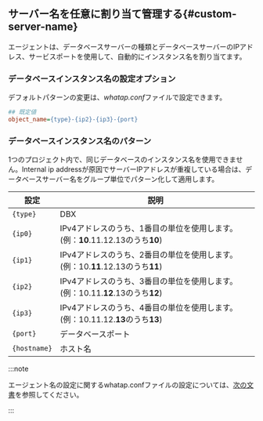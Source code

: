 ## サーバー名を任意に割り当て管理する{#custom-server-name}

エージェントは、データベースサーバーの種類とデータベースサーバーのIPアドレス、サービスポートを使用して、自動的にインスタンス名を割り当てます。

### データベースインスタンス名の設定オプション

デフォルトパターンの変更は、*whatap.conf*ファイルで設定できます。

```ini title='whatap.conf'
## 既定値
object_name={type}-{ip2}-{ip3}-{port}
```

### データベースインスタンス名のパターン

1つのプロジェクト内で、同じデータベースのインスタンス名を使用できません。Internal ip addressが原因でサーバーIPアドレスが重複している場合は、データベースサーバー名をグループ単位でパターン化して適用します。

| 設定           | 説明                                                                        |
| ------------ | ------------------------------------------------------------------------- |
| `{type}`     | DBX                                                                       |
| `{ip0}`      | IPv4アドレスのうち、1番目の単位を使用します。(例：**10**.11.12.13のうち**10**)  |
| `{ip1}`      | IPv4アドレスのうち、2番目の単位を使用します。(例：10.**11**.12.13のうち**11**)  |
| `{ip2}`      | IPv4アドレスのうち、3番目の単位を使用します。(例：10.11.**12**.13のうち**12**)  |
| `{ip3}`      | IPv4アドレスのうち、4番目の単位を使用します。(例：10.11.12.**13**のうち**13**)  |
| `{port}`     | データベースポート                                                                 |
| `{hostname}` | ホスト名                                                                      |

:::note

エージェント名の設定に関するwhatap.confファイルの設定については、[次の文書](agent-naming)を参照してください。

:::

